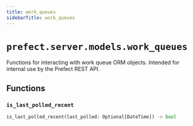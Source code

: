 ```yaml
---
title: work_queues
sidebarTitle: work_queues
---
```


# `prefect.server.models.work_queues`



Functions for interacting with work queue ORM objects.
Intended for internal use by the Prefect REST API.


## Functions

### `is_last_polled_recent` <sup><a href="https://github.com/prefecthq/prefect/blob/main/src/prefect/server/models/work_queues.py#L209"><Icon icon="github" size="14" /></a></sup>

```python
is_last_polled_recent(last_polled: Optional[DateTime]) -> bool
```
